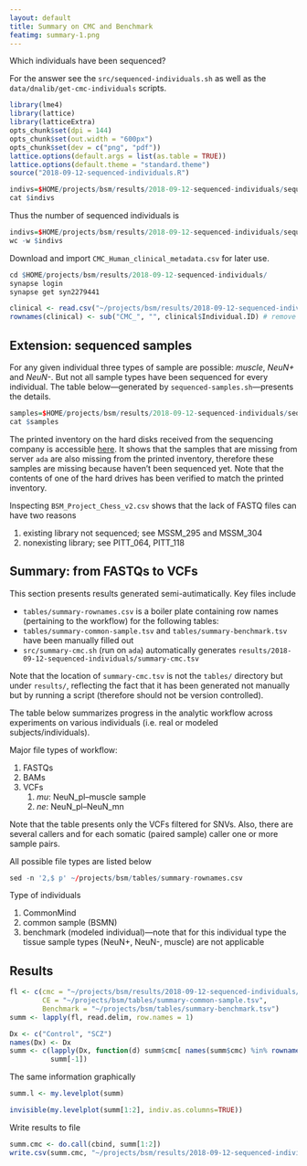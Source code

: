 ```yaml
---
layout: default
title: Summary on CMC and Benchmark
featimg: summary-1.png
---
```


Which individuals have been sequenced?

For the answer see the `src/sequenced-individuals.sh` as well as the `data/dnalib/get-cmc-individuals` scripts.

```r
library(lme4)
library(lattice)
library(latticeExtra)
opts_chunk$set(dpi = 144)
opts_chunk$set(out.width = "600px")
opts_chunk$set(dev = c("png", "pdf"))
lattice.options(default.args = list(as.table = TRUE))
lattice.options(default.theme = "standard.theme")
source("2018-09-12-sequenced-individuals.R")
```

```r
indivs=$HOME/projects/bsm/results/2018-09-12-sequenced-individuals/sequenced-individuals
cat $indivs
```

Thus the number of sequenced individuals is

```r
indivs=$HOME/projects/bsm/results/2018-09-12-sequenced-individuals/sequenced-individuals
wc -w $indivs
```

Download and import `CMC_Human_clinical_metadata.csv` for later use.

```r
cd $HOME/projects/bsm/results/2018-09-12-sequenced-individuals/
synapse login
synapse get syn2279441
```

```r
clinical <- read.csv("~/projects/bsm/results/2018-09-12-sequenced-individuals/CMC_Human_clinical_metadata.csv")
rownames(clinical) <- sub("CMC_", "", clinical$Individual.ID) # remove CMC_ prefix
```

## Extension: sequenced samples

For any given individual three types of sample are possible: *muscle*, *NeuN+* and *NeuN-*.  But not all sample types have been sequenced for every individual.  The table below---generated by `sequenced-samples.sh`---presents the details.

```r
samples=$HOME/projects/bsm/results/2018-09-12-sequenced-individuals/sequenced-samples
cat $samples
```

The printed inventory on the hard disks received from the sequencing company is accessible [here](https://photos.app.goo.gl/ttjSFEHPcSV1Wrvt5).  It shows that the samples that are missing from server `ada` are also missing from the printed inventory, therefore these samples are missing because haven't been sequenced yet.  Note that the contents of one of the hard drives has been verified to match the printed inventory.

Inspecting `BSM_Project_Chess_v2.csv` shows that the lack of FASTQ files can have two reasons

1. existing library not sequenced; see MSSM_295 and MSSM_304
1. nonexisting library; see PITT_064, PITT_118

## Summary: from FASTQs to VCFs

This section presents results generated semi-autimatically.  Key files include

* `tables/summary-rownames.csv` is a boiler plate containing row names (pertaining to the workflow) for the following tables:
* `tables/summary-common-sample.tsv` and `tables/summary-benchmark.tsv` have been manually filled out
* `src/summary-cmc.sh` (run on `ada`) automatically generates `results/2018-09-12-sequenced-individuals/summary-cmc.tsv`

Note that the location of `summary-cmc.tsv` is not the `tables/` directory but under `results/`, reflecting the fact that it has been generated not manually but by running a script (therefore should not be version controlled).

The table below summarizes progress in the analytic workflow across experiments on various individuals (i.e. real or modeled subjects/individuals).

Major file types of workflow:

1. FASTQs
1. BAMs
1. VCFs
   1. *mu*: NeuN_pl--muscle sample
   1. *ne*: NeuN_pl--NeuN_mn

Note that the table presents only the VCFs filtered for SNVs. Also, there are several callers and for each somatic (paired sample) caller one or more sample pairs.

All possible file types are listed below

```r
sed -n '2,$ p' ~/projects/bsm/tables/summary-rownames.csv
```

Type of individuals

1. CommonMind
1. common sample (BSMN)
1. benchmark (modeled individual)---note that for this individual type the tissue sample types (NeuN+, NeuN-, muscle) are not applicable

## Results

```r
fl <- c(cmc = "~/projects/bsm/results/2018-09-12-sequenced-individuals/summary-cmc.tsv",
        CE = "~/projects/bsm/tables/summary-common-sample.tsv",
        Benchmark = "~/projects/bsm/tables/summary-benchmark.tsv")
summ <- lapply(fl, read.delim, row.names = 1)
```

```r
Dx <- c("Control", "SCZ")
names(Dx) <- Dx
summ <- c(lapply(Dx, function(d) summ$cmc[ names(summ$cmc) %in% rownames(clinical[clinical$Dx == d, ]) ]),
          summ[-1])
```

The same information graphically

```r
summ.l <- my.levelplot(summ)
```

```r
invisible(my.levelplot(summ[1:2], indiv.as.columns=TRUE))
```

Write results to file

```r
summ.cmc <- do.call(cbind, summ[1:2])
write.csv(summ.cmc, "~/projects/bsm/results/2018-09-12-sequenced-individuals/summary-all.csv")
```
